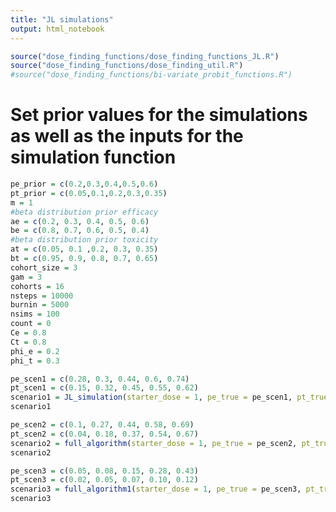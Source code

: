 ```yaml
---
title: "JL simulations"
output: html_notebook
---
```


```r
source("dose_finding_functions/dose_finding_functions_JL.R")
source("dose_finding_functions/dose_finding_util.R")
#source("dose_finding_functions/bi-variate_probit_functions.R")
```


# Set prior values for the simulations as well as the inputs for the simulation function
```r
pe_prior = c(0.2,0.3,0.4,0.5,0.6)
pt_prior = c(0.05,0.1,0.2,0.3,0.35)
m = 1
#beta distribution prior efficacy
ae = c(0.2, 0.3, 0.4, 0.5, 0.6)
be = c(0.8, 0.7, 0.6, 0.5, 0.4)
#beta distribution prior toxicity
at = c(0.05, 0.1 ,0.2, 0.3, 0.35)
bt = c(0.95, 0.9, 0.8, 0.7, 0.65)
cohort_size = 3
gam = 3
cohorts = 16
nsteps = 10000
burnin = 5000
nsims = 100
count = 0
Ce = 0.8
Ct = 0.8
phi_e = 0.2
phi_t = 0.3
```

```r
pe_scen1 = c(0.28, 0.3, 0.44, 0.6, 0.74)
pt_scen1 = c(0.15, 0.32, 0.45, 0.55, 0.62)
scenario1 = JL_simulation(starter_dose = 1, pe_true = pe_scen1, pt_true = pt_scen1, pe_prior = pe_prior, pt_prior = pt_prior,  posterior_function_E= posterior_function_E, posterior_function_T =posterior_function_T , cohorts = cohorts, cohort_size = cohort_size, burnin = burnin, nsteps = nsteps, nsims = nsims, Ce = Ce, Ct = Ct)
scenario1
```

```r
pe_scen2 = c(0.1, 0.27, 0.44, 0.58, 0.69)
pt_scen2 = c(0.04, 0.18, 0.37, 0.54, 0.67)
scenario2 = full_algorithm(starter_dose = 1, pe_true = pe_scen2, pt_true = pt_scen2, pe_prior = pe_prior, pt_prior = pt_prior, posterior_function_E =posterior_function_E , posterior_function_T = posterior_function_T, cohorts = cohorts, cohort_size = cohort_size, burnin = burnin,nsteps = nsteps, nsims = nsims, Ce =Ce, Ct =Ct)
scenario2
```

```r
pe_scen3 = c(0.05, 0.08, 0.15, 0.28, 0.43)
pt_scen3 = c(0.02, 0.05, 0.07, 0.10, 0.12)
scenario3 = full_algorithm1(starter_dose = 1, pe_true = pe_scen3, pt_true = pt_scen3, pe_prior = pe_prior, pt_prior = pt_prior, posterior_function_E =posterior_function_E , posterior_function_T = posterior_function_T, cohorts = cohorts, cohort_size = cohort_size, burnin = burnin, nsteps = nsteps, nsims = n_sims, Ce =Ce, Ct =Ct)
scenario3
```






